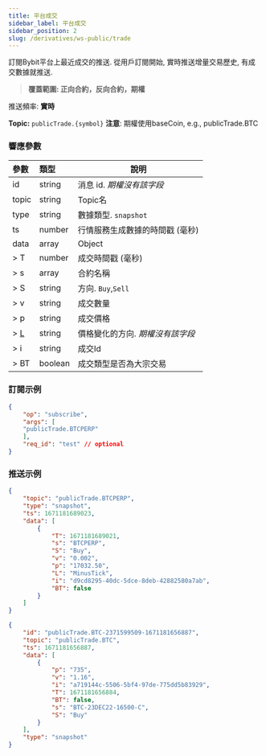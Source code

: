 ```yaml
---
title: 平台成交
sidebar_label: 平台成交
sidebar_position: 2
slug: /derivatives/ws-public/trade
---
```


訂閱Bybit平台上最近成交的推送. 從用戶訂閱開始, 實時推送增量交易歷史, 有成交數據就推送.
> **覆蓋範圍: 正向合約，反向合約，期權**

推送頻率: **實時**

**Topic:**
`publicTrade.{symbol}` **注意**: 期權使用baseCoin, e.g., publicTrade.BTC

### 響應參數
| 參數 | 類型 | 說明|
|:----- |:-----|----- |
|id |string |消息 id. _期權沒有該字段_ |
|topic |string |Topic名 |
|type |string |數據類型. `snapshot`|
|ts |number |行情服務生成數據的時間戳 (毫秒) |
|data |array |Object |
|> T |number |成交時間戳 (毫秒) |
|> s |array |合約名稱  |
|> S |string |方向. `Buy`,`Sell` |
|> v |string |成交數量 |
|> p |string |成交價格 |
|> [L](../enum#tickdirection) |string |價格變化的方向. _期權沒有該字段_ |
|> i |string |成交Id |
|> BT |boolean |成交類型是否為大宗交易|

### 訂閱示例

```json
{
    "op": "subscribe",
    "args": [
    "publicTrade.BTCPERP"
    ],
    "req_id": "test" // optional
}
```

### 推送示例

<Tabs>
<TabItem value="trade-linear" label="trade-linear">

```json
{
    "topic": "publicTrade.BTCPERP",
    "type": "snapshot",
    "ts": 1671181689023,
    "data": [
        {
            "T": 1671181689021,
            "s": "BTCPERP",
            "S": "Buy",
            "v": "0.002",
            "p": "17032.50",
            "L": "MinusTick",
            "i": "d9cd8295-40dc-5dce-8deb-42882580a7ab",
            "BT": false
        }
    ]
}
```

</TabItem>

<TabItem value="trade-option" label="trade-option">

```json
{
    "id": "publicTrade.BTC-2371599509-1671181656887",
    "topic": "publicTrade.BTC",
    "ts": 1671181656887,
    "data": [
        {
            "p": "735",
            "v": "1.16",
            "i": "a719144c-5506-5bf4-97de-775dd5b83929",
            "T": 1671181656884,
            "BT": false,
            "s": "BTC-23DEC22-16500-C",
            "S": "Buy"
        }
    ],
    "type": "snapshot"
}
```

</TabItem>
</Tabs>